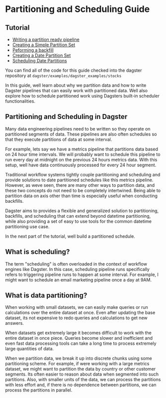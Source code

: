 # Partitioning and Scheduling Guide

## Tutorial

- [Writing a partition ready pipeline](/docs/learn/guides/partition_pipeline)
- [Creating a Simple Partition Set](/docs/learn/guides/partition_set)
- [Peforming a backfill](/docs/learn/guides/backfill)
- [Creating a Date Partition Set](/docs/learn/guides/date_partition_set)
- [Scheduling Date Partitions](/docs/learn/guides/schedule_partitions)

You can find all of the code for this guide checked into the dagster
repository at `dagster/examples/dagster_examples/stocks`

In this guide, well learn about why we partition data and how to write
Dagster pipelines that can easily work with partitioned data. Well
also explore how to schedule partitioned work using Dagsters built-in
scheduler functionalities.

## Partitioning and Scheduling in Dagster

Many data engineering pipelines need to be written so they operate on
partitioned segments of data. These pipelines are also often schedules
so that they execute partitions of data at some interval.

For example, lets say we have a metrics pipeline that partitions data
based on 24 hour time intervals. We will probably want to schedule this
pipeline to run every day at midnight on the previous 24 hours metrics
data. With this setup, well have data continuously processed for every
24 hour segment.

Traditional workflow systems tightly couple partitioning and scheduling
and provide solutions to date partitioned schedules like this metrics
pipeline. However, as weve seen, there are many other ways to
partition data, and these two concepts do not need to be completely
intertwined. Being able to partition data on axis other than time is
especially useful when conducting backfills.

Dagster aims to provides a flexible and generalized solution to
partitioning, backfills, and scheduling that can extend beyond datetime
partitioning, while also providing a set of easy to use tools for the
common datetime partitioning use case.

In the next part of the tutorial, well build a partitioned schedule.

## What is scheduling?

The term "scheduling" is often overloaded in the context of workflow
engines like Dagster. In this case, scheduling pipeline runs
specifically refers to triggering pipeline runs to happen at some
interval. For example, I might want to schedule an email marketing
pipeline once a day at 9AM.

## What is data partitioning?

When working with small datasets, we can easily make queries or run
calculations over the entire dataset at once. Even after updating the
base dataset, its not expensive to redo queries and calculations to
get new answers.

When datasets get extremely large it becomes difficult to work with the
entire dataset in once piece. Queries become slower and inefficient and
even fast data processing tools can take a long time to process
extremely large quantities of data.

When we partition data, we break it up into discrete chunks using some
partitioning scheme. For example, if were working with a large metrics
dataset, we might want to partition the data by country or other
customer segments. Its often easier to reason about data when
segmented into such partitions. Also, with smaller units of the data, we
can process the partitions with less effort and, if there is no
dependence between partitions, we can process the partitions in
parallel.
